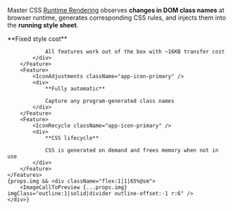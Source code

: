 
Master CSS [Runtime Rendering](/docs/rendering-modes/runtime-rendering) observes **changes in DOM class names** at browser runtime, generates corresponding CSS rules, and injects them into the **running style sheet**.
<div className="flex flex:wrap@<sm gap:50 my:50">
    <Features className={l(props.img ? 'w:35%@sm' : 'grid-cols:3@sm')}>
        <Feature>
            <IconWorldDownload className="app-icon-primary" />
            <div>
                **Fixed style cost**
                
                All features work out of the box with ~16KB transfer cost
            </div>
        </Feature>
        <Feature>
            <IconAdjustments className="app-icon-primary" />
            <div>
                **Fully automatic**
                
                Capture any program-generated class names
            </div>
        </Feature>
        <Feature>
            <IconRecycle className="app-icon-primary" />
            <div>
                **CSS lifecycle**
                
                CSS is generated on demand and frees memory when not in use
            </div>
        </Feature>
    </Features>
    {props.img && <div className="flex:1|1|65%@sm">
        <ImageCallToPreview {...props.img} imgClass="outline:1|solid|divider outline-offset:-1 r:6" />
    </div>}
</div>